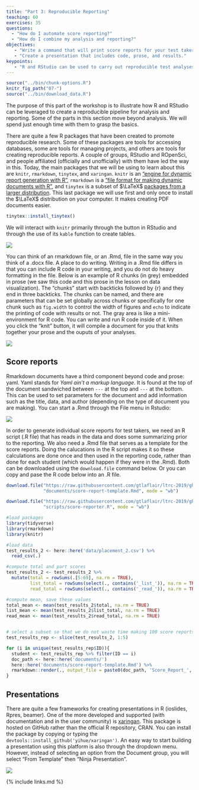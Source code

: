 ```yaml
---
title: "Part 3: Reproducible Reporting"
teaching: 60
exercises: 35
questions:
  - "How do I automate score reporting?"
  - "How do I combine my analysis and reporting?"
objectives:
   - "Write a command that will print score reports for your test takers."
   - "Create a presentation that includes code, prose, and results."
keypoints:
   - "R and RStudio can be used to carry out reproducible test analyses and reporting."
---
```


```r
source("../bin/chunk-options.R")
knitr_fig_path("07-")
source("../bin/download_data.R")
```

The purpose of this part of the workshop is to illustrate how R and RStudio can be leveraged to create a reproducible pipeline for analysis and reporting. Some of the parts in this section move beyond analysis. We will spend just enough time with them to grasp the basics.

There are quite a few R packages that have been created to promote reproducible research. Some of these packages are tools for
accessing databases, some are tools for managing projects, and others are tools for creating reproducible reports. A couple of groups, RStudio and ROpenSci, and people affiliated (officially and unofficially) with them have led the way in this. Today, the main packages that we will be using to learn about this are `knitr`, `rmarkdown`, `tinytex`, and `xaringan`. `knitr` is an ["engine for dynamic report generation with R"](https://yihui.name/knitr/), `rmarkdown` is a ["file format for making dynamic documents with R"](https://rmarkdown.rstudio.com/articles_intro.html), and `tinytex` is a subset of $\LaTeX$ [packages from a larger distribution](https://yihui.name/tinytex/). This last package we will use first and only once to install the $\LaTeX$ distribution on your computer. It makes creating PDF documents easier.

```r
tinytex::install_tinytex()
```


We will interact with `knitr` primarily through the button in RStudio and through the use of its `kable` function to create tables.


![](../fig/knitr-button.png)

You can think of an rmarkdown file, or an .Rmd, file in the same way you think of a .docx file. A place to do writing. Writing in a .Rmd file differs in that  you can include R code in your writing, and you do not do heavy formatting in the file. Below is an example of R chunks (in grey) embedded in prose (we saw this code and this prose in the lesson on data visualization). The "chunks" start with backticks followed by {r} and they end in three backticks. The chunks can be named, and there are parameters that can be set globally across chunks or specifically for one chunk such as `fig.width` to control the width of figures and `echo` to indicate the printing of code with results or not. The gray area is like a mini-environment for R code. You can write and run R code inside of it. When you click the "knit" button, it will compile a document for you that knits together your prose and the ouputs of your analyses.                                                                                                                       
           
![](../fig/r-chunk.png)

## Score reports

Rmarkdown documents have a third component beyond code and prose: yaml. Yaml stands for _Yaml ain't a markup language_. It is found at the top of the document sandwiched between `---` at the top and `---` at the bottom. This can be used to set parameters for the document and add information such as the title, data, and author (depending on the type of document you are making). You can start a .Rmd through the File menu in Rstudio:

![](../fig/start-rmd.png)

In order to generate individual score reports for test takers, we need an R script (.R file) that has reads in the data and does some summarizing prior to the reporting. We also need a .Rmd file that serves as a template for the score reports. Doing the calucations in the R script makes it so these calculations are done once and then used in the reporting code, rather than done for each student (which would happen if they were in the .Rmd). Both can be downloaded using the `download.file` command below. Or you can copy and pase the R code below into an .R file.

```r
download.file("https://raw.githubusercontent.com/gtlaflair/ltrc-2019/gh-pages/_episodes_rmd/documents/score-report-template.Rmd",
              "documents/score-report-template.Rmd", mode = "wb")

```

```r
download.file("https://raw.githubusercontent.com/gtlaflair/ltrc-2019/gh-pages/_episodes_rmd/scripts/score-reporter.R",
              "scripts/score-reporter.R", mode = "wb")
```

```r
#load packages
library(tidyverse)
library(rmarkdown)
library(knitr)

#load data
test_results_2 <- here::here('data/placement_2.csv') %>%
  read_csv(.)

#compute total and part scores
test_results_2 <- test_results_2 %>%
  mutate(total = rowSums(.[5:69], na.rm = TRUE),
         list_total = rowSums(select(., contains('_list_')), na.rm = TRUE),
         read_total = rowSums(select(., contains('_read_')), na.rm = TRUE))

#compute mean, save these values
total_mean <- mean(test_results_2$total, na.rm = TRUE)
list_mean <- mean(test_results_2$list_total, na.rm = TRUE)
read_mean <- mean(test_results_2$read_total, na.rm = TRUE)


# select a subset so that we do not waste time making 100 score reports today
test_results_rep <- slice(test_results_2, 1:5)

for (i in unique(test_results_rep$ID)){
  student <- test_results_rep %>% filter(ID == i)
  doc_path <- here::here('documents/')
  here::here('documents/score-report-template.Rmd') %>%
  rmarkdown::render(., output_file = paste0(doc_path, 'Score_Report_', as.character(student$names),'.pdf'))
}
```

## Presentations

There are quite a few frameworks for creating presentations in R (ioslides, Rpres, beamer). One of the more developed and supported (with documentation and in the user community) is [xaringan](https://github.com/yihui/xaringan). This package is hosted on GitHub rather than the official R repository, CRAN. You can install the package by copying or typing the `devtools::install_github('yihue/xaringan')`. An easy way to start building a presentation using this platform is also through the dropdown menu. However, instead of selecting an option from the Document group, you will select "From Template" then "Ninja Presentation".

![](../fig/from-template.png)


{% include links.md %}
